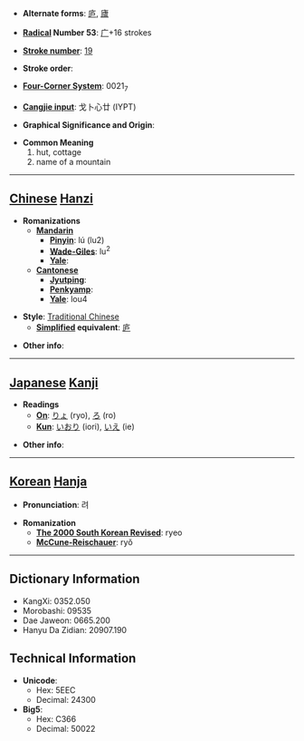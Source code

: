 * '''Alternate forms''': [[庐]], [[廬]]

* '''[[Wiktionary:Chinese radical index| Radical]] Number 53''': [[Wiktionary:Chinese radical index 广|广]]+16 strokes

* '''[[Wiktionary:Chinese total strokes index|Stroke number]]''': [[Wiktionary:Chinese total strokes index 19|19]]

* '''Stroke order''': 

* '''[[Wiktionary:Chinese four corner index|Four-Corner System]]''': 0021<sub>7</sub>

* '''[[Wiktionary:Chinese Cangjie index|Cangjie input]]''': 戈卜心廿 (IYPT)

* '''Graphical Significance and Origin''': 

* '''Common Meaning'''
*#hut, cottage
*# name of a mountain


----

== [[Chinese]] [[Hanzi]] ==

* '''Romanizations'''
** '''[[Mandarin]]'''
*** '''[[Pinyin]]''': lú (lu2)
*** '''[[Wade-Giles]]''': lu<sup>2</sup>
*** '''[[Yale]]''': 
** '''[[Cantonese]]'''
*** '''[[Jyutping]]''':
*** '''[[Penkyamp]]''': 
*** '''[[Yale]]''': lou4

* '''Style''': [[Traditional Chinese]] 
** '''[[Simplified Chinese|Simplified]] equivalent''': [[庐]]

* '''Other info''': 

----

== [[Japanese]] [[Kanji]] ==

* '''Readings'''
** '''[[On]]''': [[りょ]] (ryo), [[ろ]] (ro)
** '''[[Kun]]''': [[いおり]] (iori), [[いえ]] (ie)

* '''Other info''':  

----

== [[Korean]] [[Hanja]] ==

* '''Pronunciation''': 려

* '''Romanization'''
** '''[[The 2000 South Korean Revised Romanization|The 2000 South Korean Revised]]''': ryeo
** '''[[McCune-Reischauer]]''': ryŏ

----

== Dictionary Information ==

* KangXi: 0352.050
* Morobashi: 09535
* Dae Jaweon: 0665.200
* Hanyu Da Zidian: 20907.190

== Technical Information ==

* '''Unicode''':
** Hex: 5EEC
** Decimal: 24300
* '''Big5''':
** Hex: C366
** Decimal: 50022